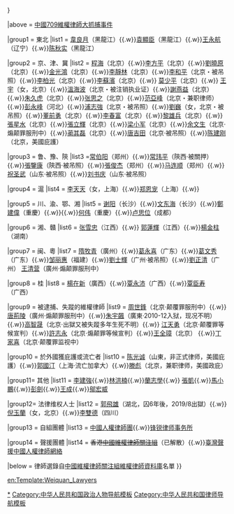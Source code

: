 {{Navbox
|name = 中国维权律师
|title = [[中國大陸維權運動]]：[[中国大陸维权律师]]
|titleclass = navbox-title
|headingclass = navbox-abovebelow
|listclass = hlist
|state = expanded
|expanded = {{{expanded|{{{2|}}}}}}

|above = [[中國709維權律師大抓捕事件]]

|group1 = 東北
|list1 = [[韋良月]]（黑龍江）{{.w}}[[袁顯臣]]（黑龍江）{{.w}}[[王永航]]（辽宁）{{.w}}[[陈秋实_(律師)|陈秋实]]（黑龍江）

|group2 = 京、津、冀
|list2 = [[程海 (中國律師)|程海]]（北京）{{.w}}[[李方平]]（北京）{{.w}}[[刘晓原 (律师)|劉曉原]]（北京）{{.w}}[[金光鴻]]（北京）{{.w}}[[李靜林]]（北京）{{.w}}[[李和平 (律师)|李和平]]（北京・被吊照）{{.w}}[[李柏光]]（北京）{{.w}}[[李蘇濱]]（北京）{{.w}} [[莫少平]]（北京）{{.w}} [[王宇 (律師)|王宇]]（女，北京）{{.w}}[[溫海波]]（北京・被注销执业证）{{.w}}[[謝燕益]]（北京）{{.w}}[[朱久虎]]（北京）{{.w}}[[张思之]]（北京）{{.w}}[[范亞峰]]（北京・兼职律师）{{.w}}[[彭永峰]]（河北）{{.w}}[[浦志強]]（北京・被吊照）{{.w}}[[劉巍_(中國律師)|劉巍]]（女，北京・被吊照）{{.w}}[[董前勇]]（北京）{{.w}}[[李春富]]（北京）{{.w}}[[黎雄兵]]（北京）{{.w}}[[張星水]]（北京）{{.w}}[[張立輝]]（北京）{{.w}}[[梁小军]]（北京）{{.w}}[[余文生]]（北京·煽颠罪服刑中）{{.w}}[[蔺其磊]]（北京）{{.w}}[[唐吉田]]（北京·被吊照）{{.w}}[[陈建刚]]（北京，美國庇護）

|group3 = 鲁、豫、陝
|list3 =[[常伯阳]]（郑州）{{.w}}[[常玮平]]（陝西·被關押）{{.w}}[[張鑒康]]（陝西·被吊照）{{.w}}[[張俊杰]]（郑州）{{.w}}[[马连顺]]（郑州）{{.w}}[[祝圣武]]（山东·被吊照）{{.w}}[[刘书庆]]（山东·被吊照）

|group4 = 滬
|list4 = [[李天天]]（女，上海）{{.w}}[[郑恩宠]]（上海）{{.w}}

|group5 = 川、渝、鄂、湘
|list5 = [[谢阳]]（长沙）{{.w}}[[文东海]]（长沙）{{.w}}[[鄭建偉]]（重慶）{{.w}}{{.w}}[[何伟]]（重慶）{{.w}}[[卢思位]]（成都）

|group6 = 湘、贛
|list6 = [[张雪忠]]（江西）{{.w}} [[郭蓮輝]]（江西）{{.w}}[[楊金柱]]（湖南）

|group7 = 闽、粵
|list7 = [[隋牧青]]（廣州）{{.w}}[[葛永喜]]（广东）{{.w}}[[葛文秀]]（广东）{{.w}}[[邹丽惠]]（福建）{{.w}}[[劉士輝]]（广州·被吊照）{{.w}}[[劉正清]]（广州） [[王清营]]（廣州·煽颠罪服刑中）

|group8 = 桂
|list8 = [[楊在新]]（廣西）{{.w}}[[覃永沛]]（广西）{{.w}}[[覃臣寿]]（广西）

|group9 = 被逮捕、失蹤的維權律師
|list9 = [[周世鋒]]（北京·颠覆罪服刑中）{{.w}} [[唐荊陵]]（廣州·煽颠罪服刑中）{{.w}}[[朱宇飆]]（廣東·2010-12入狱，现况不明）{{.w}}[[高智晟]]（北京·出獄又被失蹤多年生死不明）{{.w}} [[江天勇]]（北京·颠覆罪等候宣判）{{.w}}[[許志永]]（北京·煽颠罪等候宣判）{{.w}}[[王全璋]]（北京）
{{.w}}[[丁家喜]]（北京·颠覆罪监视中）

|group10 = 於外國獲庇護或流亡者
|list10 =  [[陈光诚]]（山東，非正式律师，美國庇護）{{.w}}[[郭國汀]]（上海·流亡加拿大）{{.w}}[[滕彪]]（北京，兼职律师，美國政庇）

|group11= 其他
|list11 = [[李建强 (律师)|李建強]]{{.w}}[[林洪楠]]{{.w}}[[蘭志學]]{{.w}} [[張凱]]{{.w}}[[馬小鵬]]{{.w}}[[彭劍]]{{.w}}[[王成(律師)|王成]]{{.w}}[[鄔宏威]]

|group12= 法律维权人士
|list12 = [[郭飛雄]]（湖北，囚6年後，2019/8出獄）{{.w}}[[倪玉蘭]]（女，北京）{{.w}}[[李雙德]]（四川）

|group13 = 自組團體
|list13 = [[中國人權律師團]]{{.w}}[[锋锐律师事务所]]

|group14 = 聲援團體
|list14 = <s>香港[[中國維權律師關注組]]</s>（已解散）{{.w}}[[臺灣聲援中國人權律師網絡]]

|below = 律師選錄自[[中國維權律師關注組]][https://web.archive.org/web/20210808183705/https://www.chrlawyers.hk/zh-hant/%E7%B6%AD%E6%AC%8A%E5%BE%8B%E5%B8%AB%E8%B3%87%E6%96%99%E5%BA%AB 維權律師資料庫]名單
}}<noinclude>

[[Category:中国维权律师|*]]
[[Category:中华人民共和国政治人物导航模板]]
[[Category:中华人民共和国律师导航模板]]

[[en:Template:Weiquan_Lawyers]]
</noinclude>